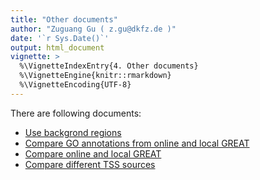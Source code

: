 ```yaml
---
title: "Other documents"
author: "Zuguang Gu ( z.gu@dkfz.de )"
date: '`r Sys.Date()`'
output: html_document
vignette: >
  %\VignetteIndexEntry{4. Other documents}
  %\VignetteEngine{knitr::rmarkdown}
  %\VignetteEncoding{UTF-8}
---
```



There are following documents:

- [Use backgrond regions](https://jokergoo.github.io/rGREAT_suppl/use_background.html)
- [Compare GO annotations from online and local GREAT](https://jokergoo.github.io/rGREAT_suppl/compare_GO.html)
- [Compare online and local GREAT](https://jokergoo.github.io/rGREAT_suppl/compare_online_and_local.html)
- [Compare different TSS sources](https://jokergoo.github.io/rGREAT_suppl/compare_tss.html)
